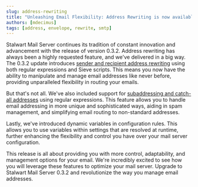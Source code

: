 ```yaml
---
slug: address-rewriting
title: "Unleashing Email Flexibility: Address Rewriting is now available"
authors: [mdecimus]
tags: [address, envelope, rewrite, smtp]
---
```


Stalwart Mail Server continues its tradition of constant innovation and advancement with the release of version 0.3.2. Address rewriting has always been a highly requested feature, and we've delivered in a big way. The 0.3.2 update introduces [sender and recipient address rewriting](/docs/mta/rewrite/address) using both regular expressions and Sieve scripts. This means you now have the ability to manipulate and manage email addresses like never before, providing unparalleled flexibility in routing your emails.

But that's not all. We've also included support for [subaddressing and catch-all addresses](/docs/mta/inbound/rcpt#subaddressing) using regular expressions. This feature allows you to handle email addressing in more unique and sophisticated ways, aiding in spam management, and simplifying email routing to non-standard addresses.

Lastly, we've introduced dynamic variables in configuration rules. This allows you to use variables within settings that are resolved at runtime, further enhancing the flexibility and control you have over your mail server configuration.

This release is all about providing you with more control, adaptability, and management options for your email. We're incredibly excited to see how you will leverage these features to optimize your mail server. Upgrade to Stalwart Mail Server 0.3.2 and revolutionize the way you manage email addresses.
